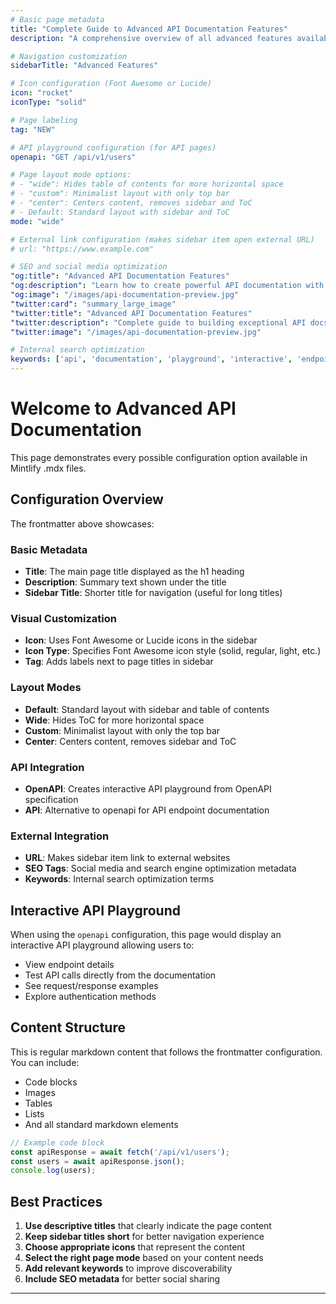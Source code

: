 ```yaml
---
# Basic page metadata
title: "Complete Guide to Advanced API Documentation Features"
description: "A comprehensive overview of all advanced features available for creating exceptional API documentation, including interactive playgrounds, custom layouts, and SEO optimization."

# Navigation customization
sidebarTitle: "Advanced Features"

# Icon configuration (Font Awesome or Lucide)
icon: "rocket"
iconType: "solid"

# Page labeling
tag: "NEW"

# API playground configuration (for API pages)
openapi: "GET /api/v1/users"

# Page layout mode options:
# - "wide": Hides table of contents for more horizontal space
# - "custom": Minimalist layout with only top bar
# - "center": Centers content, removes sidebar and ToC
# - Default: Standard layout with sidebar and ToC
mode: "wide"

# External link configuration (makes sidebar item open external URL)
# url: "https://www.example.com"

# SEO and social media optimization
"og:title": "Advanced API Documentation Features"
"og:description": "Learn how to create powerful API documentation with interactive features"
"og:image": "/images/api-documentation-preview.jpg"
"twitter:card": "summary_large_image"
"twitter:title": "Advanced API Documentation Features"
"twitter:description": "Complete guide to building exceptional API docs"
"twitter:image": "/images/api-documentation-preview.jpg"

# Internal search optimization
keywords: ['api', 'documentation', 'playground', 'interactive', 'endpoints', 'swagger', 'openapi', 'guides', 'tutorials']
---
```


# Welcome to Advanced API Documentation

This page demonstrates every possible configuration option available in Mintlify .mdx files.

## Configuration Overview

The frontmatter above showcases:

### Basic Metadata
- **Title**: The main page title displayed as the h1 heading
- **Description**: Summary text shown under the title
- **Sidebar Title**: Shorter title for navigation (useful for long titles)

### Visual Customization
- **Icon**: Uses Font Awesome or Lucide icons in the sidebar
- **Icon Type**: Specifies Font Awesome icon style (solid, regular, light, etc.)
- **Tag**: Adds labels next to page titles in sidebar

### Layout Modes
- **Default**: Standard layout with sidebar and table of contents
- **Wide**: Hides ToC for more horizontal space
- **Custom**: Minimalist layout with only the top bar
- **Center**: Centers content, removes sidebar and ToC

### API Integration
- **OpenAPI**: Creates interactive API playground from OpenAPI specification
- **API**: Alternative to openapi for API endpoint documentation

### External Integration
- **URL**: Makes sidebar item link to external websites
- **SEO Tags**: Social media and search engine optimization metadata
- **Keywords**: Internal search optimization terms

## Interactive API Playground

When using the `openapi` configuration, this page would display an interactive API playground allowing users to:

- View endpoint details
- Test API calls directly from the documentation
- See request/response examples
- Explore authentication methods

## Content Structure

This is regular markdown content that follows the frontmatter configuration. You can include:

- Code blocks
- Images
- Tables
- Lists
- And all standard markdown elements

```javascript
// Example code block
const apiResponse = await fetch('/api/v1/users');
const users = await apiResponse.json();
console.log(users);
```

## Best Practices

1. **Use descriptive titles** that clearly indicate the page content
2. **Keep sidebar titles short** for better navigation experience
3. **Choose appropriate icons** that represent the content
4. **Select the right page mode** based on your content needs
5. **Add relevant keywords** to improve discoverability
6. **Include SEO metadata** for better social sharing

---